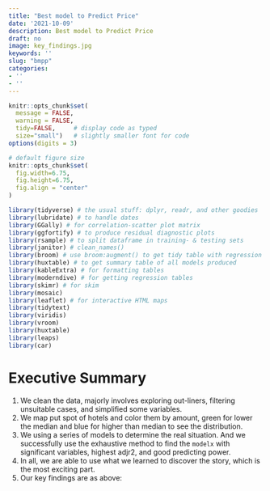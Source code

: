 ```yaml
---
title: "Best model to Predict Price"
date: '2021-10-09'
description: Best model to Predict Price
draft: no
image: key_findings.jpg
keywords: ''
slug: "bmpp"
categories:
- ''
- ''
---
```

  



```r
knitr::opts_chunk$set(
  message = FALSE, 
  warning = FALSE, 
  tidy=FALSE,     # display code as typed
  size="small")   # slightly smaller font for code
options(digits = 3)

# default figure size
knitr::opts_chunk$set(
  fig.width=6.75, 
  fig.height=6.75,
  fig.align = "center"
)
```

```r

library(tidyverse) # the usual stuff: dplyr, readr, and other goodies
library(lubridate) # to handle dates
library(GGally) # for correlation-scatter plot matrix
library(ggfortify) # to produce residual diagnostic plots
library(rsample) # to split dataframe in training- & testing sets
library(janitor) # clean_names()
library(broom) # use broom:augment() to get tidy table with regression output, residuals, etc
library(huxtable) # to get summary table of all models produced
library(kableExtra) # for formatting tables
library(moderndive) # for getting regression tables
library(skimr) # for skim
library(mosaic)
library(leaflet) # for interactive HTML maps
library(tidytext)
library(viridis)
library(vroom)
library(huxtable)
library(leaps)
library(car)
```

# Executive Summary
1. We clean the data, majorly involves exploring out-liners, filtering unsuitable cases, and simplified some variables.
2. We map put spot of hotels and color them by amount, green for lower the median and blue for higher than median to see the distribution.
3. We using a series of models to determine the real situation. And we successfully use the exhaustive method to find the `modelx` with significant variables, highest adjr2, and good predicting power.
4. In all, we are able to use what we learned to discover the story, which is the most exciting part.
5. Our key findings are as above:
